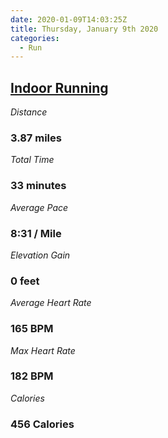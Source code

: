 ```yaml
---
date: 2020-01-09T14:03:25Z
title: Thursday, January 9th 2020
categories:
  - Run
---
```

## [Indoor Running](https://www.strava.com/activities/2997634780)

_Distance_

### 3.87 miles

_Total Time_

### 33 minutes

_Average Pace_

### 8:31 / Mile

_Elevation Gain_

### 0 feet

_Average Heart Rate_

### 165 BPM

_Max Heart Rate_

### 182 BPM

_Calories_

### 456 Calories